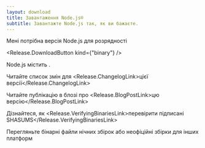 ```yaml
---
layout: download
title: Завантаження Node.js®
subtitle: Завантажте Node.js так, як ви бажаєте.
---
```


<section>
Мені потрібна версія <Release.VersionDropdown /> Node.js для <Release.OperatingSystemDropdown /> розрядності <Release.BitnessDropdown />

<Release.DownloadButton kind={"binary"} />
</section>

<section>
Node.js містить <Release.NpmLink />.

Читайте список змін для <Release.ChangelogLink>цієї версії</Release.ChangelogLink>

Читайте публікацію в блозі про <Release.BlogPostLink>цю версію</Release.BlogPostLink>

Дізнайтеся, як <Release.VerifyingBinariesLink>перевірити підписані SHASUMS</Release.VerifyingBinariesLink>

Перегляньте бінарні файли <LinkWithArrow href="https://nodejs.org/download/nightly/">нічних збірок</LinkWithArrow> або <LinkWithArrow href="https://unofficial-builds.nodejs.org/download/">неофіційні збірки</LinkWithArrow> для інших платформ

</section>
